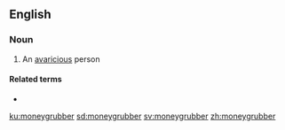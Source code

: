 ==English==

===Noun===
{{en-noun}}

# An [[avaricious]] person

====Related terms====
* {{l|en|money-grubbing}}

[[ku:moneygrubber]]
[[sd:moneygrubber]]
[[sv:moneygrubber]]
[[zh:moneygrubber]]
